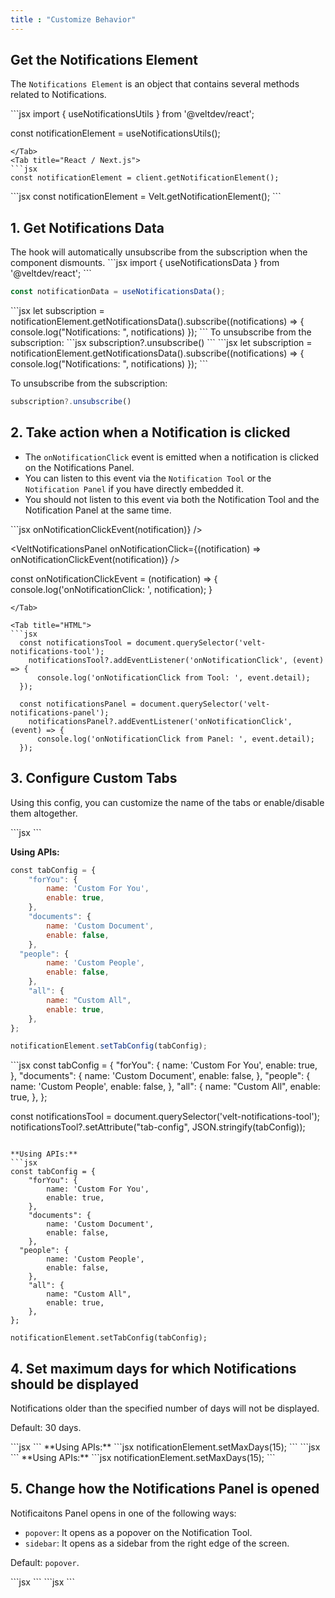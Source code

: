```yaml
---
title : "Customize Behavior"
---
```


## Get the Notifications Element
The `Notifications Element` is an object that contains several methods related to Notifications.

<Tabs>
<Tab title="React / Next.js with Hooks">
```jsx
import { useNotificationsUtils } from '@veltdev/react';

const notificationElement = useNotificationsUtils();
```
</Tab>
<Tab title="React / Next.js">
```jsx
const notificationElement = client.getNotificationElement();
```
</Tab>

<Tab title="HTML">
```jsx
const notificationElement = Velt.getNotificationElement();
```
</Tab>
</Tabs>



## 1. Get Notifications Data
<Tabs>

<Tab title="React / Next.js with Hooks">
The hook will automatically unsubscribe from the subscription when the component dismounts.
```jsx
import { useNotificationsData } from '@veltdev/react';
```

```jsx
const notificationData = useNotificationsData();
```
</Tab>

<Tab title="React / Next.js">
```jsx
let subscription = notificationElement.getNotificationsData().subscribe((notifications) => {
    console.log("Notifications: ", notifications)
});
```
To unsubscribe from the subscription:
```jsx
subscription?.unsubscribe()
```
</Tab>

<Tab title="HTML">
```jsx
let subscription = notificationElement.getNotificationsData().subscribe((notifications) => {
    console.log("Notifications: ", notifications)
});
```

To unsubscribe from the subscription:
```jsx
subscription?.unsubscribe()
```
</Tab>

</Tabs>



## 2. Take action when a Notification is clicked
- The `onNotificationClick` event is emitted when a notification is clicked on the Notifications Panel.
- You can listen to this event via the `Notification Tool` or the `Notification Panel` if you have directly embedded it.
- You should not listen to this event via both the Notification Tool and the Notification Panel at the same time.

<Tabs>
<Tab title="React / Next.js">
```jsx
<VeltNotificationsTool onNotificationClick={(notification) => onNotificationClickEvent(notification)} />

<VeltNotificationsPanel onNotificationClick={(notification) => onNotificationClickEvent(notification)} />

const onNotificationClickEvent = (notification) => {
	console.log('onNotificationClick: ', notification);
}
```
</Tab>

<Tab title="HTML">
```jsx
  const notificationsTool = document.querySelector('velt-notifications-tool');
	notificationsTool?.addEventListener('onNotificationClick', (event) => {
	  console.log('onNotificationClick from Tool: ', event.detail);
  });

  const notificationsPanel = document.querySelector('velt-notifications-panel');
	notificationsPanel?.addEventListener('onNotificationClick', (event) => {
	  console.log('onNotificationClick from Panel: ', event.detail);
  });
```

</Tab>
</Tabs>

## 3. Configure Custom Tabs
Using this config, you can customize the name of the tabs or enable/disable them altogether.

<Tabs>
<Tab title="React / Next.js">
```jsx
<VeltNotificationsTool tabConfig={{
    "forYou": {
        name: 'Custom For You',
        enable: true,
    },
    "documents": {
        name: 'Custom Document',
        enable: false,
    },
    "people": {
        name: 'Custom People',
        enable: false,
    },
    "all": {
        name: "Custom All",
        enable: true,
    },
}
} />
```

**Using APIs:**
```jsx
​​const tabConfig = {
	"forYou": {
		name: 'Custom For You',
		enable: true,
	},
	"documents": {
		name: 'Custom Document',
		enable: false,
	},
  "people": {
        name: 'Custom People',
        enable: false,
    },
	"all": {
		name: "Custom All",
		enable: true,
	},
};

notificationElement.setTabConfig(tabConfig);

```

</Tab>

<Tab title="HTML">
```jsx
const tabConfig = {
	"forYou": {
		name: 'Custom For You',
		enable: true,
	},
	"documents": {
		name: 'Custom Document',
		enable: false,
	},
	"people": {
		name: 'Custom People',
		enable: false,
	},
	"all": {
		name: "Custom All",
		enable: true,
	},
};

const notificationsTool = document.querySelector('velt-notifications-tool');
notificationsTool?.setAttribute("tab-config", JSON.stringify(tabConfig));
```

**Using APIs:**
```jsx
​​const tabConfig = {
	"forYou": {
		name: 'Custom For You',
		enable: true,
	},
	"documents": {
		name: 'Custom Document',
		enable: false,
	},
  "people": {
        name: 'Custom People',
        enable: false,
    },
	"all": {
		name: "Custom All",
		enable: true,
	},
};

notificationElement.setTabConfig(tabConfig);

```

</Tab>
</Tabs>

## 4. Set maximum days for which Notifications should be displayed

Notifications older than the specified number of days will not be displayed.

Default: 30 days. 

<Tabs>
<Tab title="React / Next.js">
```jsx
<VeltNotificationsTool maxDays={15} />
```
**Using APIs:**
```jsx
notificationElement.setMaxDays(15);
```
</Tab>
<Tab title="HTML">
```jsx
<velt-notifications-tool max-days="15"></velt-notifications-tool>
```
**Using APIs:**
```jsx
notificationElement.setMaxDays(15);
```
</Tab>
</Tabs>

## 5. Change how the Notifications Panel is opened

Notificaitons Panel opens in one of the following ways:
- `popover`: It opens as a popover on the Notification Tool.
- `sidebar`: It opens as a sidebar from the right edge of the screen.

Default: `popover`. 

<Tabs>
<Tab title="React / Next.js">
```jsx
<VeltNotificationsTool panelOpenMode={'sidebar'} />
```
</Tab>
<Tab title="HTML">
```jsx
<velt-notifications-tool panel-open-mode="sidebar"></velt-notifications-tool>
```
</Tab>
</Tabs>